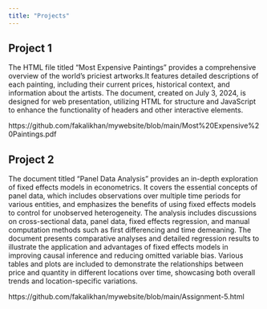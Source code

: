 ```yaml
---
title: "Projects"
---
```


## Project 1
The HTML file titled "Most Expensive Paintings" provides a comprehensive overview of the world's priciest artworks.It features detailed descriptions of each painting, including their current prices, historical context, and information about the artists. The document, created on July 3, 2024, is designed for web presentation, utilizing HTML for structure and JavaScript to enhance the functionality of headers and other interactive elements.

https://github.com/fakalikhan/mywebsite/blob/main/Most%20Expensive%20Paintings.pdf

## Project 2
The document titled "Panel Data Analysis" provides an in-depth exploration of fixed effects models in econometrics. It covers the essential concepts of panel data, which includes observations over multiple time periods for various entities, and emphasizes the benefits of using fixed effects models to control for unobserved heterogeneity. The analysis includes discussions on cross-sectional data, panel data, fixed effects regression, and manual computation methods such as first differencing and time demeaning. The document presents comparative analyses and detailed regression results to illustrate the application and advantages of fixed effects models in improving causal inference and reducing omitted variable bias. Various tables and plots are included to demonstrate the relationships between price and quantity in different locations over time, showcasing both overall trends and location-specific variations.

https://github.com/fakalikhan/mywebsite/blob/main/Assignment-5.html


